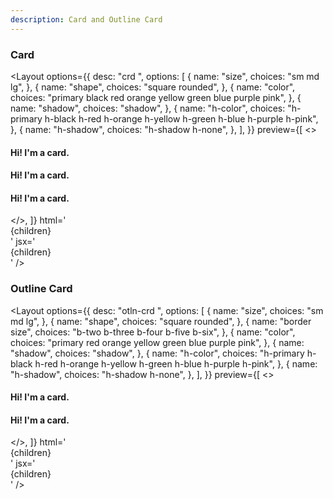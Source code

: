 ```yaml
---
description: Card and Outline Card
---
```



### Card

<Layout
  options={{
    desc: "crd <size> <shape> <color> <shadow> <hover color> <hover shadow>",
    options: [
      {
        name: "size",
        choices: "sm md lg",
      },
      {
        name: "shape",
        choices: "square rounded",
      },
      {
        name: "color",
        choices: "primary black red orange yellow green blue purple pink",
      },
      {
        name: "shadow",
        choices: "shadow",
      },
      {
        name: "h-color",
        choices:
          "h-primary h-black h-red h-orange h-yellow h-green h-blue h-purple h-pink",
      },
      {
        name: "h-shadow",
        choices: "h-shadow h-none",
      },
    ],
  }}
  preview={[
    <>
      <div className="crd sm shadow rounded">
        <h4>Hi! I'm a card.</h4>
      </div>
      <div className="crd md primary rounded">
        <h4>Hi! I'm a card.</h4>
      </div>
      <div className="crd lg h-orange black square">
        <h4>Hi! I'm a card.</h4>
      </div>
    </>,
  ]}
  html='<div class="crd sm rounded shadow">{children}</div>'
  jsx='<div className="crd lg h-orange black square">{children}</div>'
/>

### Outline Card

<Layout
  options={{
    desc: "otln-crd <size> <shape> <border size> <color> <shadow> <hover color> <hover shadow>",
    options: [
      {
        name: "size",
        choices: "sm md lg",
      },
      {
        name: "shape",
        choices: "square rounded",
      },
      {
        name: "border size",
        choices: "b-two b-three b-four b-five b-six",
      },
      {
        name: "color",
        choices: "primary red orange yellow green blue purple pink",
      },
      {
        name: "shadow",
        choices: "shadow",
      },
      {
        name: "h-color",
        choices:
          "h-primary h-black h-red h-orange h-yellow h-green h-blue h-purple h-pink",
      },
      {
        name: "h-shadow",
        choices: "h-shadow h-none",
      },
    ],
  }}
  preview={[
    <>
      <div className="otln-crd sm shadow square">
        <h4>Hi! I'm a card.</h4>
      </div>
      <div className="otln-crd md green h-pink rounded b-three">
        <h4>Hi! I'm a card.</h4>
      </div>
    </>,
  ]}
  html='<div class="otln-crd sm shadow square">{children}</div>'
  jsx='<div className="otln-crd md green h-pink rounded b-three">{children}</div>'
/>

